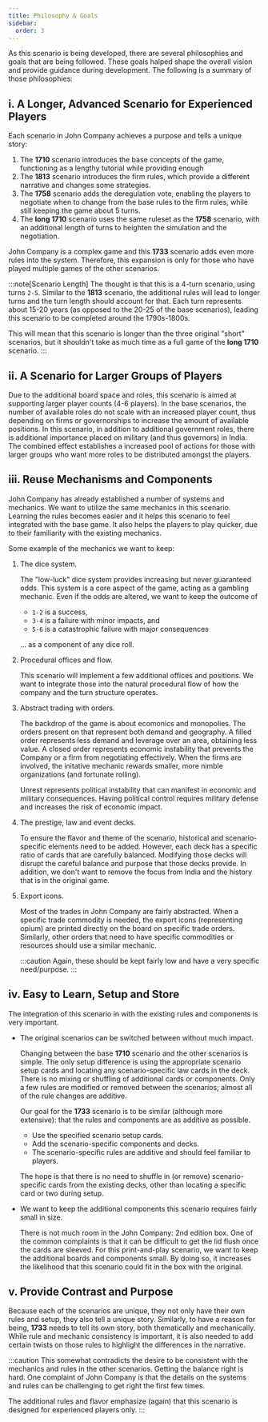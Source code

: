 ```yaml
---
title: Philosophy & Goals
sidebar:
  order: 3
---
```



As this scenario is being developed, there are several philosophies and goals that are being followed. These goals halped shape the overall vision and provide guidance during development. The following is a summary of those philosophies:

## i. A Longer, Advanced Scenario for Experienced Players

Each scenario in John Company achieves a purpose and tells a unique story:

1. The __1710__ scenario introduces the base concepts of the game, functioning as a lengthy tutorial while providing enough 
2. The __1813__ scenario introduces the firm rules, which provide a different narrative and changes some strategies.
3. The __1758__ scenario adds the deregulation vote, enabling the players to negotiate when to change from the base rules to the firm rules, while still keeping the game about 5 turns.
4. The __long 1710__ scenario uses the same ruleset as the __1758__ scenario, with an additional length of turns to heighten the simulation and the negotiation.

John Company is a complex game and this __1733__ scenario adds even more rules into the system. Therefore, this expansion is only for those who have played multiple games of the other scenarios.

:::note[Scenario Length]
The thought is that this is a 4-turn scenario, using turns `2-5`. Similar to the __1813__ scenario, the additional rules will lead to longer turns and the turn length should account for that. Each turn represents about 15-20 years (as opposed to the 20-25 of the base scenarios), leading this scenario to be completed around the 1790s-1800s.

This will mean that this scenario is longer than the three original "short" scenarios, but it shouldn't take as much time as a full game of the __long 1710__ scenario.
:::

## ii. A Scenario for Larger Groups of Players

Due to the additional board space and roles, this scenario is aimed at supporting larger player counts (4-6 players). In the base scenarios, the number of available roles do not scale with an increased player count, thus depending on firms or governorships to increase the amount of available positions. In this scenario, in addition to additional government roles, there is additional importance placed on military (and thus governors) in India. The combined effect establishes a increased pool of actions for those with larger groups who want more roles to be distributed amongst the players.

## iii. Reuse Mechanisms and Components

John Company has already established a number of systems and mechanics. We want to utilize the same mechanics in this scenario. Learning the rules becomes easier and it helps this scenario to feel integrated with the base game. It also helps the players to play quicker, due to their familiarity with the existing mechanics.

Some example of the mechanics we want to keep:

<Steps>

1. The dice system.

   The "low-luck" dice system provides increasing but never guaranteed odds. This system is a core aspect of the game, acting as a gambling mechanic. Even if the odds are altered, we want to keep the outcome of
   - `1-2` is a success,
   - `3-4` is a failure with minor impacts, and
   - `5-6` is a catastrophic failure with major consequences

   ... as a component of any dice roll.

2. Procedural offices and flow.

   This scenario will implement a few additional offices and positions. We want to integrate those into the natural procedural flow of how the company and the turn structure operates.

3. Abstract trading with orders.

   The backdrop of the game is about ecomonics and monopolies. The orders present on that represent both demand and geography. A filled order represents less demand and leverage over an area, obtaining less value. A closed order represents economic instability that prevents the Company or a firm from negotiating effectively. When the firms are involved, the initative mechanic rewards smaller, more nimble organizations (and fortunate rolling).

   Unrest represents political instability that can manifest in economic and military consequences. Having political control requires military defense and increases the risk of economic impact.

4. The prestige, law and event decks.

   To ensure the flavor and theme of the scenario, historical and scenario-specific elements need to be added. However, each deck has a specific ratio of cards that are carefully balanced. Modifying those decks will disrupt the careful balance and purpose that those decks provide. In addition, we don't want to remove the focus from India and the history that is in the original game.

5. Export icons.

   Most of the trades in John Company are fairly abstracted. When a specific trade commodity is needed, the export icons (representing opium) are printed directly on the board on specific trade orders. Similarly, other orders that need to have specific commodities or resources should use a similar mechanic.

   :::caution
   Again, these should be kept fairly low and have a very specific need/purpose.
   :::

</Steps>

## iv. Easy to Learn, Setup and Store

The integration of this scenario in with the existing rules and components is very important.

- The original scenarios can be switched between without much impact.

    Changing between the base __1710__ scenario and the other scenarios is simple. The only setup difference is using the appropriate scenario setup cards and locating any scenario-specific law cards in the deck. There is no mixing or shuffling of additional cards or components. Only a few rules are modified or removed between the scenarios; almost all of the rule changes are additive.

    Our goal for the __1733__ scenario is to be similar (although more extensive): that the rules and components are as additive as possible.
    - Use the specified scenario setup cards.
    - Add the scenario-specific components and decks.
    - The scenario-specific rules are additive and should feel familiar to players. 

    The hope is that there is no need to shuffle in (or remove) scenario-specific cards from the existing decks, other than locating a specific card or two during setup.

- We want to keep the additional components this scenario requires fairly small in size.

    There is not much room in the John Company: 2nd edition box. One of the common complaints is that it can be difficult to get the lid flush once the cards are sleeved. For this print-and-play scenario, we want to keep the additional boards and components small. By doing so, it increases the likelihood that this scenario could fit in the box with the original.

## v. Provide Contrast and Purpose

Because each of the scenarios are unique, they not only have their own rules and setup, they also tell a unique story. Similarly, to have a reason for being, __1733__ needs to tell its own story, both thematically and mechanically. While rule and mechanic consistency is important, it is also needed to add certain twists on those rules to highlight the differences in the narrative.

:::caution
This somewhat contradicts the desire to be consistent with the mechanics and rules in the other scenarios. Getting the balance right is hard. One complaint of John Company is that the details on the systems and rules can be challenging to get right the first few times.

The additional rules and flavor emphasize (again) that this scenario is designed for experienced players only.
:::
